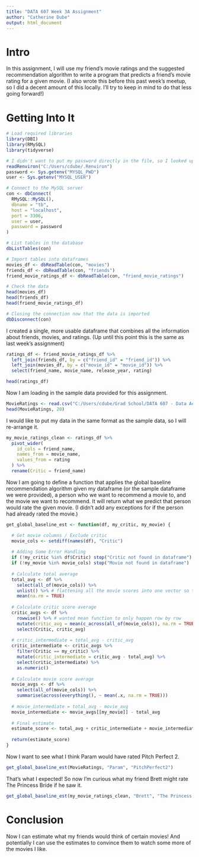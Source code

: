 ---
title: "DATA 607 Week 3A Assignment"
author: "Catherine Dube"
output: html_document
---

# Intro
In this assignment, I will use my friend's movie ratings and the suggested recommendation algorithm to write a program that predicts a friend's movie rating for a given movie. (I also wrote this before this past week's meetup, so I did a decent amount of this locally. I'll try to keep in mind to do that less going forward!)

# Getting Into It

```{r setup, include=FALSE}
# Load required libraries
library(DBI)
library(RMySQL)
library(tidyverse)
```

```{r credentials}
# I didn't want to put my password directly in the file, so I looked up using .Renviron
readRenviron("C:/Users/cdube/.Renviron")  
password <- Sys.getenv("MYSQL_PWD")
user <- Sys.getenv("MYSQL_USER") 
```

```{r connect-sql}
# Connect to the MySQL server
con <- dbConnect(
  RMySQL::MySQL(),
  dbname = "tb",
  host = "localhost",
  port = 3306,
  user = user,
  password = password
)
```

```{r load-sql}
# List tables in the database
dbListTables(con)

# Import tables into dataframes
movies_df <- dbReadTable(con, "movies")
friends_df <- dbReadTable(con, "friends")
friend_movie_ratings_df <- dbReadTable(con, "friend_movie_ratings")

# Check the data
head(movies_df)
head(friends_df)
head(friend_movie_ratings_df)
```

```{r close-sql}
# Closing the connection now that the data is imported
dbDisconnect(con)
```

I created a single, more usable dataframe that combines all the information about friends, movies, and ratings. (Up until this point this is the same as last week's assignment)

```{r joining-data}
ratings_df <- friend_movie_ratings_df %>%
  left_join(friends_df, by = c("friend_id" = "friend_id")) %>%
  left_join(movies_df, by = c("movie_id" = "movie_id")) %>%
  select(friend_name, movie_name, release_year, rating)

head(ratings_df)
```

Now I am loading in the sample data provided for this assignment.
```{r load-given-movie-ratings}
MovieRatings <- read.csv("C:/Users/cdube/Grad School/DATA 607 - Data Acquisition and Management/Week 3/MovieRatings.csv")
head(MovieRatings, 20)
```

I would like to put my data in the same format as the sample data, so I will re-arrange it.
```{r rearrange-data}
my_movie_ratings_clean <- ratings_df %>%
  pivot_wider(
    id_cols = friend_name,
    names_from = movie_name,
    values_from = rating
  ) %>%
  rename(Critic = friend_name)
```

Now I am going to define a function that applies the global baseline recommendation algorithm given my dataframe (or the sample dataframe we were provided), a person who we want to recommend a movie to, and the movie we want to recommend. It will return what we predict that person would rate the given movie. 
(I didn't add any exceptions for if the person had already rated the movie.)
```{r define-fxn}
get_global_baseline_est <- function(df, my_critic, my_movie) {

  # Get movie columns / Exclude critic
  movie_cols <- setdiff(names(df), "Critic")
  
  # Adding Some Error Handling
  if (!my_critic %in% df$Critic) stop("Critic not found in dataframe")
  if (!my_movie %in% movie_cols) stop("Movie not found in dataframe")
  
  # Calculate total average  
  total_avg <- df %>%
    select(all_of(movie_cols)) %>%
    unlist() %>% # flattening all the movie scores into one vector so that I can use mean
    mean(na.rm = TRUE)
  
  # Calculate critic score average
  critic_avgs <- df %>%
    rowwise() %>% # wanted mean function to only happen row by row
    mutate(critic_avg = mean(c_across(all_of(movie_cols)), na.rm = TRUE)) %>%
    select(Critic, critic_avg)
  
  # critic_intermediate = total_avg - critic_avg
  critic_intermediate <- critic_avgs %>%
    filter(Critic == my_critic) %>%
    mutate(critic_intermediate = critic_avg - total_avg) %>%
    select(critic_intermediate) %>%
    as.numeric()
  
  # Calculate movie score average
  movie_avgs <- df %>%
    select(all_of(movie_cols)) %>%
    summarise(across(everything(), ~ mean(.x, na.rm = TRUE)))
  
  # movie_intermediate = total_avg - movie_avg
  movie_intermediate <- movie_avgs[[my_movie]] - total_avg
  
  # Final estimate
  estimate_score <- total_avg + critic_intermediate + movie_intermediate
  
  return(estimate_score)
}
```

Now I want to see what I think Param would have rated Pitch Perfect 2.
```{r estimate-param}
get_global_baseline_est(MovieRatings, "Param", "PitchPerfect2")
```
That's what I expected! So now I'm curious what my friend Brett might rate The Princess Bride if he saw it.
```{r estimate-brett}
get_global_baseline_est(my_movie_ratings_clean, "Brett", "The Princess Bride")
```
# Conclusion
Now I can estimate what my friends would think of certain movies! And potentially I can use the estimates to convince them to watch some more of the movies I like.


















